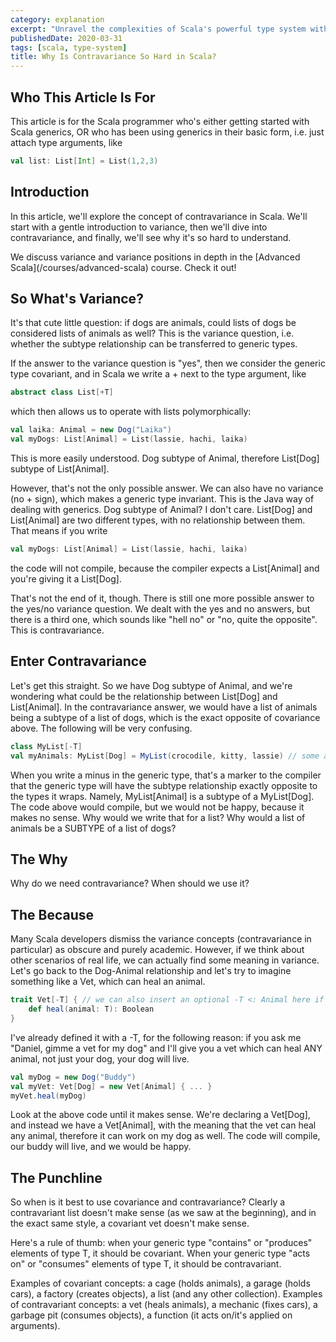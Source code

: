 ```yaml
---
category: explanation
excerpt: "Unravel the complexities of Scala's powerful type system with our deep dive into contravariance: we simplify and demystify its challenging aspects"
publishedDate: 2020-03-31
tags: [scala, type-system]
title: Why Is Contravariance So Hard in Scala?
---
```



## Who This Article Is For

This article is for the Scala programmer who's either getting started with Scala generics, OR who has been using generics in their basic form, i.e. just attach type arguments, like

```scala
val list: List[Int] = List(1,2,3)
```

## Introduction

In this article, we'll explore the concept of contravariance in Scala. We'll start with a gentle introduction to variance, then we'll dive into contravariance, and finally, we'll see why it's so hard to understand.

<TipAdmonition>
  We discuss variance and variance positions in depth in the [Advanced
  Scala](/courses/advanced-scala) course. Check it out!
</TipAdmonition>

## So What's Variance?

It's that cute little question: if dogs are animals, could lists of dogs be considered lists of animals as well? This is the variance question, i.e. whether the subtype relationship can be transferred to generic types.

If the answer to the variance question is "yes", then we consider the generic type covariant, and in Scala we write a + next to the type argument, like

```scala
abstract class List[+T]
```

which then allows us to operate with lists polymorphically:

```scala
val laika: Animal = new Dog("Laika")
val myDogs: List[Animal] = List(lassie, hachi, laika)
```

This is more easily understood. Dog subtype of Animal, therefore List[Dog] subtype of List[Animal].

However, that's not the only possible answer. We can also have no variance (no + sign), which makes a generic type invariant. This is the Java way of dealing with generics. Dog subtype of Animal? I don't care. List[Dog] and List[Animal] are two different types, with no relationship between them. That means if you write

```scala
val myDogs: List[Animal] = List(lassie, hachi, laika)
```

the code will not compile, because the compiler expects a List[Animal] and you're giving it a List[Dog].

That's not the end of it, though. There is still one more possible answer to the yes/no variance question. We dealt with the yes and no answers, but there is a third one, which sounds like "hell no" or "no, quite the opposite". This is contravariance.

## Enter Contravariance

Let's get this straight. So we have Dog subtype of Animal, and we're wondering what could be the relationship between List[Dog] and List[Animal]. In the contravariance answer, we would have a list of animals being a subtype of a list of dogs, which is the exact opposite of covariance above. The following will be very confusing.

```scala
class MyList[-T]
val myAnimals: MyList[Dog] = MyList(crocodile, kitty, lassie) // some animals
```

When you write a minus in the generic type, that's a marker to the compiler that the generic type will have the subtype relationship exactly opposite to the types it wraps. Namely, MyList[Animal] is a subtype of a MyList[Dog]. The code above would compile, but we would not be happy, because it makes no sense. Why would we write that for a list? Why would a list of animals be a SUBTYPE of a list of dogs?

## The Why

Why do we need contravariance? When should we use it?

## The Because

Many Scala developers dismiss the variance concepts (contravariance in particular) as obscure and purely academic. However, if we think about other scenarios of real life, we can actually find some meaning in variance. Let's go back to the Dog-Animal relationship and let's try to imagine something like a Vet, which can heal an animal.

```scala
trait Vet[-T] { // we can also insert an optional -T <: Animal here if we wanted to impose a type constraint
    def heal(animal: T): Boolean
}
```

I've already defined it with a -T, for the following reason: if you ask me "Daniel, gimme a vet for my dog" and I'll give you a vet which can heal ANY animal, not just your dog, your dog will live.

```scala
val myDog = new Dog("Buddy")
val myVet: Vet[Dog] = new Vet[Animal] { ... }
myVet.heal(myDog)
```

Look at the above code until it makes sense. We're declaring a Vet[Dog], and instead we have a Vet[Animal], with the meaning that the vet can heal any animal, therefore it can work on my dog as well. The code will compile, our buddy will live, and we would be happy.

## The Punchline

So when is it best to use covariance and contravariance? Clearly a contravariant list doesn't make sense (as we saw at the beginning), and in the exact same style, a covariant vet doesn't make sense.

Here's a rule of thumb: when your generic type "contains" or "produces" elements of type T, it should be covariant. When your generic type "acts on" or "consumes" elements of type T, it should be contravariant.

Examples of covariant concepts: a cage (holds animals), a garage (holds cars), a factory (creates objects), a list (and any other collection).
Examples of contravariant concepts: a vet (heals animals), a mechanic (fixes cars), a garbage pit (consumes objects), a function (it acts on/it's applied on arguments).
